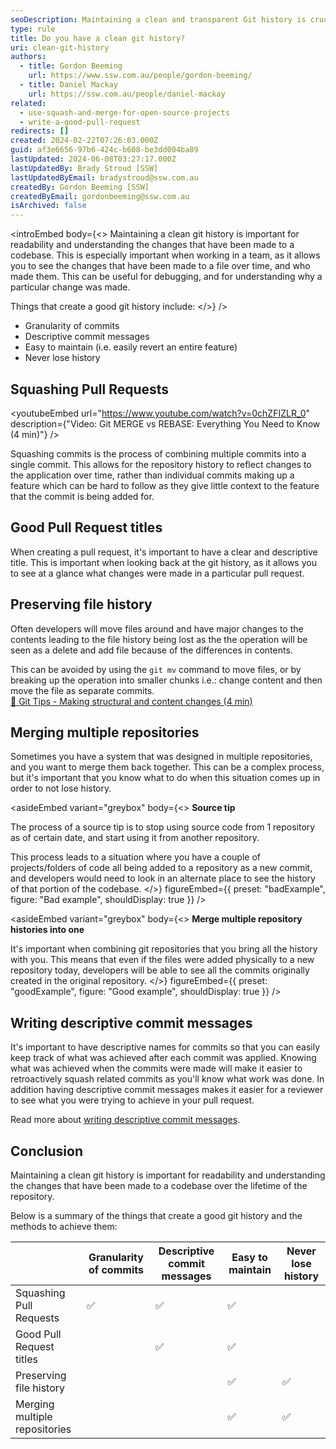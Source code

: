 ```yaml
---
seoDescription: Maintaining a clean and transparent Git history is crucial for codebase readability and understanding changes made over time.
type: rule
title: Do you have a clean git history?
uri: clean-git-history
authors:
  - title: Gordon Beeming
    url: https://www.ssw.com.au/people/gordon-beeming/
  - title: Daniel Mackay
    url: https://ssw.com.au/people/daniel-mackay
related:
  - use-squash-and-merge-for-open-source-projects
  - write-a-good-pull-request
redirects: []
created: 2024-02-22T07:26:03.000Z
guid: af3e6656-97b6-424c-b608-be3dd004ba89
lastUpdated: 2024-06-08T03:27:17.000Z
lastUpdatedBy: Brady Stroud [SSW]
lastUpdatedByEmail: bradystroud@ssw.com.au
createdBy: Gordon Beeming [SSW]
createdByEmail: gordonbeeming@ssw.com.au
isArchived: false
---
```


<introEmbed
  body={<>
Maintaining a clean git history is important for readability and understanding the changes that have been made to a codebase. This is especially important when working in a team, as it allows you to see the changes that have been made to a file over time, and who made them. This can be useful for debugging, and for understanding why a particular change was made.

Things that create a good git history include:
  </>}
/>
- Granularity of commits
- Descriptive commit messages
- Easy to maintain (i.e. easily revert an entire feature)
- Never lose history

## Squashing Pull Requests

<youtubeEmbed url="https://www.youtube.com/watch?v=0chZFIZLR_0" description={"Video: Git MERGE vs REBASE: Everything You Need to Know (4 min)"} />

Squashing commits is the process of combining multiple commits into a single commit. This allows for the repository history to reflect changes to the application over time, rather than individual commits making up a feature which can be hard to follow as they give little context to the feature that the commit is being added for.

## Good Pull Request titles

When creating a pull request, it's important to have a clear and descriptive title. This is important when looking back at the git history, as it allows you to see at a glance what changes were made in a particular pull request.

## Preserving file history

Often developers will move files around and have major changes to the contents leading to the file history being lost as the the operation will be seen as a delete and add file because of the differences in contents.

This can be avoided by using the `git mv` command to move files, or by breaking up the operation into smaller chunks i.e.: change content and then move the file as separate commits.\
[📝 Git Tips - Making structural and content changes (4 min)](https://www.youtube.com/watch?v=u0CtXbQ-ggY)

## Merging multiple repositories

Sometimes you have a system that was designed in multiple repositories, and you want to merge them back together. This can be a complex process, but it's important that you know what to do when this situation comes up in order to not lose history.

<asideEmbed
  variant="greybox"
  body={<>
    **Source tip**

The process of a source tip is to stop using source code from 1 repository as of certain date, and start using it from another repository.

This process leads to a situation where you have a couple of projects/folders of code all being added to a repository as a new commit, and developers would need to look in an alternate place to see the history of that portion of the codebase.
  </>}
  figureEmbed={{
    preset: "badExample",
    figure: "Bad example",
    shouldDisplay: true
  }}
/>

<asideEmbed
  variant="greybox"
  body={<>
    **Merge multiple repository histories into one**

It's important when combining git repositories that you bring all the history with you. This means that even if the files were added physically to a new repository today, developers will be able to see all the commits originally created in the original repository.
  </>}
  figureEmbed={{
    preset: "goodExample",
    figure: "Good example",
    shouldDisplay: true
  }}
/>

## Writing descriptive commit messages

It's important to have descriptive names for commits so that you can easily keep track of what was achieved after each commit was applied. Knowing what was achieved when the commits were made will make it easier to retroactively squash related commits as you'll know what work was done. In addition having descriptive commit messages makes it easier for a reviewer to see what you were trying to achieve in your pull request.

Read more about [writing descriptive commit messages](/use-emojis-in-your-commits).

## Conclusion

Maintaining a clean git history is important for readability and understanding the changes that have been made to a codebase over the lifetime of the repository.

Below is a summary of the things that create a good git history and the methods to achieve them:

|                               | Granularity of commits | Descriptive commit messages | Easy to maintain | Never lose history |
| ----------------------------- | ---------------------- | --------------------------- | ---------------- | ------------------ |
| Squashing Pull Requests       | ✅                     | ✅                          | ✅               |                    |
| Good Pull Request titles      |                        | ✅                          | ✅               |                    |
| Preserving file history       |                        |                             | ✅               | ✅                 |
| Merging multiple repositories |                        |                             | ✅               | ✅                 |
